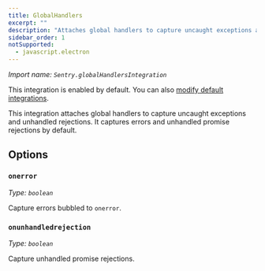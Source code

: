 ```yaml
---
title: GlobalHandlers
excerpt: ""
description: "Attaches global handlers to capture uncaught exceptions and unhandled rejections. (default)"
sidebar_order: 1
notSupported:
  - javascript.electron
---
```


_Import name: `Sentry.globalHandlersIntegration`_

This integration is enabled by default. You can also [modify default integrations](./../#modifying-default-integrations).

This integration attaches global handlers to capture uncaught exceptions and unhandled rejections. It captures errors and unhandled promise rejections by default.

## Options

### `onerror`

_Type: `boolean`_

Capture errors bubbled to `onerror`.

### `onunhandledrejection`

_Type: `boolean`_

Capture unhandled promise rejections.
